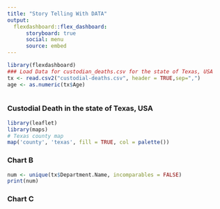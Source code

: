 ```yaml
---
title: "Story Telling With DATA"
output:
  flexdashboard::flex_dashboard:
      storyboard: true
      social: menu
      source: embed
---
```


```r
library(flexdashboard)
### Load Data for custodian_deaths.csv for the state of Texas, USA
tx <- read.csv2("custodial-deaths.csv", header = TRUE,sep=",")
age <- as.numeric(tx$Age)

```



```r


```
### Custodial Death in the state of Texas, USA

```r
library(leaflet)
library(maps)
# Texas county map
map('county', 'texas', fill = TRUE, col = palette())

```


### Chart B

```r
num <- unique(tx$Department.Name, incomparables = FALSE)
print(num)

```

### Chart C

```r

```